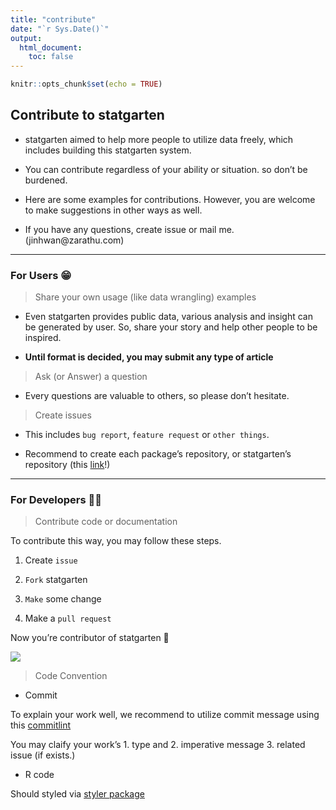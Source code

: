 ```yaml
---
title: "contribute"
date: "`r Sys.Date()`"
output: 
  html_document:
    toc: false
---
```


```r
knitr::opts_chunk$set(echo = TRUE)
```

## Contribute to statgarten

-   statgarten aimed to help more people to utilize data freely, which includes building this statgarten system.

-   You can contribute regardless of your ability or situation. so don't be burdened.

-   Here are some examples for contributions. However, you are welcome to make suggestions in other ways as well.

- If you have any questions, create issue or mail me. (jinhwan@zarathu.com)

--- 

### For Users 😁

> Share your own usage (like data wrangling) examples

- Even statgarten provides public data, various analysis and insight can be generated by user. So, share your story and help other people to be inspired.

- **Until format is decided, you may submit any type of article**

> Ask (or Answer) a question

- Every questions are valuable to others, so please don't hesitate.

> Create issues

- This includes `bug report`, `feature request` or `other things`.

- Recommend to create each package's repository, or statgarten's repository (this [link](https://github.com/statgarten/statgarten/issues)!)

---

### For Developers 👩‍💻

> Contribute code or documentation 

To contribute this way, you may follow these steps.

1. Create `issue`

2. `Fork` statgarten 

3. `Make` some change 

4. Make a `pull request` 

Now you're contributor of statgarten 🎉

<img src='img/contribute_process.png'/>

> Code Convention

- Commit

To explain your work well, we recommend to utilize commit message using this [commitlint](https://commitlint.io/#Conventional)

You may claify your work's 1. type and 2. imperative message 3. related issue (if exists.)

- R code 

Should styled via [styler package](https://github.com/r-lib/styler)


